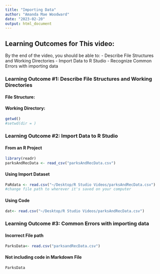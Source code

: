 ```yaml
---
title: "Importing Data"
author: "Amanda Mae Woodward"
date: "2023-02-20"
output: html_document
---
```


## Learning Outcomes for This video:

By the end of the video, you should be able to:
- Describe File Structures and Working Directories
- Import Data to R Studio
- Recognize Common Errors with importing data

### Learning Outcome #1:  Describe File Structures and Working Directories

#### File Structure:

#### Working Directory: 
```r
getwd()
#setwd(dir = )
```

### Learning Outcome #2: Import Data to R Studio

#### From an R Project
```r
library(readr)
parksAndRecData <- read_csv("parksAndRecData.csv")
```

#### Using Import Dataset
```r
PaRdata <- read.csv("~/Desktop/R Studio Videos/parksAndRecData.csv")
#change file path to wherever it's saved on your computer 
```

#### Using Code 
```r
dat<- read.csv("~/Desktop/R Studio Videos/parksAndRecData.csv")

```

### Learning Outcome #3: Common Errors with importing data

#### Incorrect File path
```r
ParksData<- read.csv("parksandRecData.csv")
```

#### Not including code in Markdown File 
```r
ParksData
```

